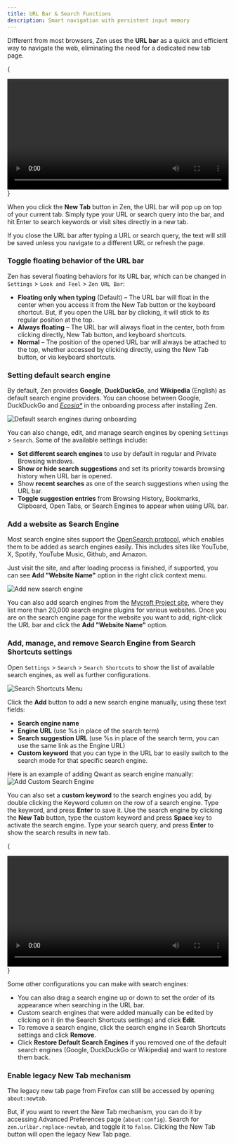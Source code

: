 ```yaml
---
title: URL Bar & Search Functions
description: Smart navigation with persistent input memory
---
```


Different from most browsers, Zen uses the **URL bar** as a quick and efficient way to navigate the web, eliminating the need for a dedicated new tab page. 

{
<div align="center">
  <video width="100%" loop autoPlay>
    <source src="/assets/user-manual/urlbar/vid.mov" type="video/mp4" />
    Your browser does not support the video tag.
  </video>
</div>
}

When you click the **New Tab** button in Zen, the URL bar will pop up on top of your current tab. Simply type your URL or search query into the bar, and hit Enter to search keywords or visit sites directly in a new tab. 

<Callout>
If you close the URL bar after typing a URL or search query, the text will still be saved unless you navigate to a different URL or refresh the page.
</Callout>

### Toggle floating behavior of the URL bar

Zen has several floating behaviors for its URL bar, which can be changed in `Settings` > `Look and Feel` > `Zen URL Bar`:
- **Floating only when typing** (Default) – The URL bar will float in the center when you access it from the New Tab button or the <KeyboardShortcut shortcut="Ctrl + L" /> keyboard shortcut. But, if you open the URL bar by clicking, it will stick to its regular position at the top.
- **Always floating** – The URL bar will always float in the center, both from clicking directly, New Tab button, and keyboard shortcuts.
- **Normal** – The position of the opened URL bar will always be attached to the top, whether accessed by clicking directly, using the New Tab button, or via keyboard shortcuts.

### Setting default search engine

By default, Zen provides **Google**, **DuckDuckGo**, and **Wikipedia** (English) as default search engine providers. You can choose between Google, DuckDuckGo and *[Ecosia*](https://blog.ecosia.org/ecosia-firefox-switch/)* in the onboarding process after installing Zen. 

![Default search engines during onboarding](/assets/user-manual/urlbar/onboarding-search.png)

You can also change, edit, and manage search engines by opening `Settings` > `Search`. Some of the available settings include:
- **Set different search engines** to use by default in regular and Private Browsing windows.
- **Show or hide search suggestions** and set its priority towards browsing history when URL bar is opened.
- Show **recent searches** as one of the search suggestions when using the URL bar.
- **Toggle suggestion entries** from Browsing History, Bookmarks, Clipboard, Open Tabs, or Search Engines to appear when using URL bar.

### Add a website as Search Engine

Most search engine sites support the [OpenSearch protocol](https://developer.mozilla.org/docs/Web/OpenSearch), which enables them to be added as search engines easily. This includes sites like YouTube, X, Spotify, YouTube Music, Github, and Amazon. 

Just visit the site, and after loading process is finished, if supported, you can see **Add "Website Name"** option in the right click context menu.

![Add new search engine](/assets/user-manual/urlbar/add-new-service.png)

You can also add search engines from the [Mycroft Project site](https://mycroftproject.com/search-engines.html), where they list more than 20,000 search engine plugins for various websites. Once you are on the search engine page for the website you want to add, right-click the URL bar and click the **Add "Website Name"** option.

### Add, manage, and remove Search Engine from Search Shortcuts settings

Open `Settings` > `Search` > `Search Shortcuts` to show the list of available search engines, as well as further configurations.

![Search Shortcuts Menu](/assets/user-manual/urlbar/search-shortcuts.png)

Click the **Add** button to add a new search engine manually, using these text fields:

- **Search engine name**
- **Engine URL** (use %s in place of the search term)
- **Search suggestion URL** (use %s in place of the search term, you can use the same link as the Engine URL)
- **Custom keyword** that you can type in the URL bar to easily switch to the search mode for that specific search engine.

Here is an example of adding Qwant as search engine manually:
![Add Custom Search Engine](/assets/user-manual/urlbar/add-manual.png)

You can also set a **custom keyword** to the search engines you add, by double clicking the Keyword column on the row of a search engine. Type the keyword, and press **Enter** to save it. Use the search engine by clicking the **New Tab** button, type the custom keyword and press **Space** key to activate the search engine. Type your search query, and press **Enter** to show the search results in new tab.

{
<div align="center">
  <video width="100%" loop autoPlay>
    <source src="/assets/user-manual/urlbar/search_engine.mp4" type="video/mp4" />
    Your browser does not support the video tag.
  </video>
</div>
}

Some other configurations you can make with search engines:
- You can also drag a search engine up or down to set the order of its appearance when searching in the URL bar.
- Custom search engines that were added manually can be edited by clicking on it (in the Search Shortcuts settings) and click **Edit**.
- To remove a search engine, click the search engine in Search Shortcuts settings and click **Remove**.
- Click **Restore Default Search Engines** if you removed one of the default search engines (Google, DuckDuckGo or Wikipedia) and want to restore them back.

### Enable legacy New Tab mechanism

The legacy new tab page from Firefox can still be accessed by opening `about:newtab`.

But, if you want to revert the New Tab mechanism, you can do it by accessing Advanced Preferences page (`about:config`). Search for `zen.urlbar.replace-newtab`, and toggle it to `false`. Clicking the New Tab button will open the legacy New Tab page.
